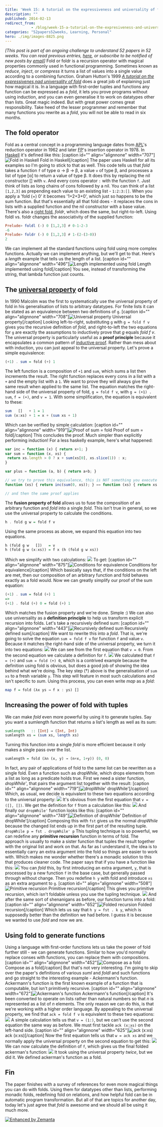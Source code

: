 ```yaml
---
title: 'Week 15: A tutorial on the expressiveness and universality of fold'
description: ""
published: 2014-02-13
redirect_from: 
            - /blog/week-15-a-tutorial-on-the-expresiveness-and-universality-of-fold/swizec/6514
categories: "52papers52weeks, Learning, Personal"
hero: ./img/images-8825.png
---
```


_\[This post is part of an ongoing challenge to understand 52 papers in 52 weeks. You can read previous entries, [here](http://swizec.com/blog/category/52-papers-in-52-weeks), or subscribe to be notified of new posts by [email](http://swiz.ec/52papers-list)]_ Fold or foldr is a recursion operator with magical properties commonly used in functional programming. Sometimes known as _reduce_, _inject_, or _compress_ it turns a list of values into a single value according to a combining function. Graham Hutton's 1999 [_A tutorial on the expressivenes nad universality of fold_](https://docs.google.com/viewer?url=http%3A%2F%2Fwww.cs.nott.ac.uk%2F%7Egmh%2Ffold.pdf) does a great job of explaining just how magical it is. In a language with first-order tuples and functions any function can be expressed as a _fold_, it lets you prove programs without using induction, and you can even generalise it to work on datatypes other than lists. Great magic indeed. But with great power comes great responsibility. Take heed of the lesser programmer and remember that many functions you rewrite as a _fold_, you will not be able to read in six months.

## The fold operator

Fold as a central concept in a programming language dates from [APL](http://en.wikipedia.org/wiki/APL_%28programming_language%29 "APL (programming language)")'s reduction operator in 1962 and later [FP](http://en.wikipedia.org/wiki/Functional_programming "Functional programming")'s insertion operator in 1978. In [Haskell](http://haskell.org "Haskell (programming language)") it's defined like this: \[caption id="" align="alignnone" width="707"]![Fold in Haskell](./img/images-8825.png "Fold in Haskell") Fold in Haskell\[/caption] The paper uses Haskell for all its examples so I'm going to stick to that as well. This code tells us that _fold_ takes a function `f` of type α → β → β, a value `v` of type β, and processes a list of type \[α] to return a value of type β. It does this by replacing the nil constructor \[] with `v`. And every cons operator `:` with the function `f`. Just think of lists as long chains of cons followed by a nil. You can think of a list `[1,2,3]` as prepending each value to an existing list - `1:2:3:[]`. When you apply a 'fold (+) 0' it becomes '1+2+3+0', which just so happens to be the sum function. But that's essentially all that fold does - it replaces the cons in lists with a supplied function and the nil constructor with a base value. There's also a [right fold](http://en.wikipedia.org/wiki/Fold_%28higher-order_function%29 "Fold (higher-order function)"), _foldr_, which does the same, but right-to-left. Using foldl vs. foldr changes the associativity of the supplied function:

```haskell
Prelude> foldl (-) 0 [1,2,3] # 0-1-2-3
-6
Prelude> foldr (-) 0 [1,2,3] # 1-(2-(3-0))
2
```

We can implement all the standard functions using fold using more complex functions. Actually we can implement anything, but we'll get to that. Here's a _length_ example that tells us the length of a list. \[caption id="" align="alignnone" width="496"]![Length implemented using fold](./img/images-8831.png "Length implemented using fold") Length implemented using fold\[/caption] You see, instead of transforming the string, that lambda function just counts.

## The [universal property](http://en.wikipedia.org/wiki/Universal_property "Universal property") of fold

In 1990 Malcolm was the first to systematically use the universal property of fold in his generalisation of lists to arbitrary datatypes. For finite lists it can be stated as an equivalence between two definitions of `g`. \[caption id="" align="alignnone" width="708"]![Universal property](./img/images-8867.png "Universal property") Universal property\[/caption] Looking left-to-right, substituting `g` with `g = fold f v` gives you the recursive definition of _fold_, and right-to-left the two equations for `g` are exactly the assumptions to inductively prove that _g_ equals _fold f v_. The universal property is particularly useful as a **proof principle** because it encapsulates a common pattern of [inductive proof](http://en.wikipedia.org/wiki/Mathematical_induction "Mathematical induction"). Rather than mess about with induction, you can just appeal to the universal property. Let's prove a simple equivalence:

```haskell
(+1) . sum = fold (+) 1
```

The left function is a composition of `+1` and `sum`, which sums a list then increments the result. The right function replaces every cons in a list with a `+` and the empty list with a `1`. We want to prove they will always give the same result when applied to the same list. The equation matches the right-hand side of the universal property of fold, `g = fold f v`, with `g = (+1) . sum`, `f = (+)`, and `v = 1`. With some simplification, the equation is equivalent to these:

```haskell
sum   []   + 1 = 1
sum (x:xs) + 1 = x + (sum xs + 1)
```

Which can be verified by simple calculation: \[caption id="" align="alignnone" width="919"]![Proof of sum = fold](./img/images-8945.png "Proof of sum = fold") Proof of sum = fold\[/caption] This concludes the proof. Much simpler than explicitly performing induction! For a less haskelly example, here's what happened:

```javascript
var inc = function (x) { return x+1; }
var sum = function (x, xs) {
 return xs.length > 0 ? x + sum(xs[0], xs.slice(1)) : x;
}

var plus = function (a, b) { return a+b; }

// we try to prove this equivalence, this is NOT something you execute :)
function (xs) { return inc(sum(0, xs)); } == function (xs) { return xs.reduce(plus, 1); }

// and then the same proof applies
```

The **fusion property of fold** allows us to fuse the composition of an arbitrary function and _fold_ into a single _fold_. This isn't true in general, so we use the universal property to calculate the conditions.

```haskell
h . fold g w = fold f v
```

Using the same process as above, we expand this equation into two equations.

```haskell
h (fold g w   [])   = v
h (fold g w (x:xs)) = f x (h (fold g w xs))
```

Which we simplify with two calculations: ![](./img/images-8947.png) To get: \[caption id="" align="alignnone" width="875"]![Conditions for equivalence](./img/images-8948.png "Conditions for equivalence") Conditions for equivalence\[/caption] Which basically says that, if the conditions on the left are met, then our composition of an arbitrary function and fold behaves exactly as a fold would. Now we can greatly simplify our proof of the sum equation:

```haskell
(+1) . sum = fold (+) 1 
=>
(+1) . fold (+) 0 = fold (+) 1
```

Which matches the fusion property and we're done. Simple :) We can also use universality as a **definition principle** to help us transform explicit recursion into folds. Let's take a recursively defined sum: \[caption id="" align="alignnone" width="443"]![Recursively defined sum](./img/images-8950.png "Recursively defined sum") Recursively defined sum\[/caption] We want to rewrite this into a _fold_. That is, we're going to solve the equation `sum = fold f v` for function `f` and value `v`. Because it matches the right-hand side of the universal property, we turn it into two equations: ![](./img/images-8951.png) We can see from the first equation that `v = 0`. From the second equation we calculate a definition for `f`. ![](./img/images-8952.png) We calculated that `f = (+)` and `sum = fold (+) 0`, which is a contrived example because the definition using fold is obvious, but does a good job of showing the idea behind what we're doing. The key step (†) above is the generalisation of `sum xs` to a fresh variable `y`. This step will feature in most such calculations and isn't specific to _sum_. Using this process, you can even write _map_ as a _fold_:

```haskell
map f = fold (λx ys → f x : ys) []
```

## Increasing the power of fold with tuples

We can make _fold_ even more powerful by using it to generate tuples. Say you want a sumlength function that returns a list's length as well as its sum:

```haskell
sumlength   :: [Int] → (Int, Int)
sumlength xs = (sum xs, length xs)
```

Turning this function into a single _fold_ is more efficient because it only makes a single pass over the list.

```haskell
sumlength = fold (λn (x, y) → (n+x, 1+y)) (0, 0)
```

In fact, any pair of applications of fold to the same list can be rewritten as a single fold. Even a function such as _dropWhile_, which drops elements from a list as long as a predicate holds true. First we need a sister function, _dropWhile'_, that pairs the argument list together with the result: \[caption id="" align="alignnone" width="719"]![dropWhile'](./img/images-8954.png "dropWhile'") dropWhile'\[/caption] Which, as usual, we decide is equivalent to these two equations according to the universal property: ![](./img/images-8955.png) It's obvious from the first equation that `v = ([], [])`. We get the definition for `f` from a calculation like this: ![](./img/images-8956.png) And finally our `dropWhile'` function looks like this: \[caption id="" align="alignnone" width="749"]![Definition of dropWhile'](./img/images-8958.png "Definition of dropWhile'") Definition of dropWhile'\[/caption] Composing this with `fst` gives us the normal _dropWhile_ because the changed list ends up in the first part of the resulting tuple. `dropWhile p = fst . dropWhile' p` This tupling technique is so powerful, we can redefine any **primitive recursion** function in terms of fold. The approach is usually to make a sister function that tuples the result together with the original list and work on that. As far as I understand it, the idea is to essentially carry an extra argument into the fold so things are easier to work with. Which makes me wonder whether there's a monadic solution to this that produces cleaner code. The paper says that if you have a function like this: ![](./img/images-8959.png) You can _fold_ this, by first introducing an extra argument, `y`, that is processed by a new function `f` in the base case, but generally passed through without change. Then you redefine `h y` with fold and introduce `xs` as an extra argument to `g`. \[caption id="" align="alignnone" width="508"]![Primitive recursion](./img/images-8960.png "Primitive recursion") Primitive recursion\[/caption] This gives you primitive recursion, which isn't foldable unless you use the tupling technique. ![](./img/images-8961.png) And after the same sort of shenanigans as before, our function turns into a fold: \[caption id="" align="alignnone" width="652"]![Folded recursion](./img/images-8962.png "Folded recursion") Folded recursion\[/caption] Which lets us say that `h y = fst . k y`, which is supposedly better than the definition we had before. I guess it is because we wanted to use _fold_ and now we are.

## Using fold to generate functions

Using a language with first-order functions lets us take the power of fold further still - we can generate functions. Similar to how you'd normally replace conses with functions, you can replace them with compositions. \[caption id="" align="alignnone" width="452"]![Compose as a fold](./img/images-8963.png "Compose as a fold") Compose as a fold\[/caption] But that's not very interesting. I'm going to skip over the paper's definitions of various _suml_ and _foldl_ and such functions and go straight to the interesting example - Ackermann's function. Ackermann's function is the first known example of a function that is computable, but isn't primitively recursive. \[caption id="" align="alignnone" width="672"]![Ackermann's function](./img/images-8964.png "Ackermann's function") Ackermann's function\[/caption] It's been converted to operate on lists rather than natural numbers so that _n_ is represented as a list of _n_ elements. The only reason we can do this, is that we're working with a higher order language. By appealing to the universal property, we find that `ack = fold f v` is equivalent to these two equations: ![](./img/images-8966.png) A simple calculation tells us that `v = (1:)`, but we can't use the second equation the same way as before. We must first tackle `ack (x:xs)` on the left-hand side. \[caption id="" align="alignnone" width="625"]![ack (x:xs)](./img/images-8967.png "ack (x:xs)") ack (x:xs)\[/caption] Now the first equation tells us that `w = ack xs` and we normally apply the universal property on the second equation to get this: ![](./img/images-8968.png) We can now calculate the definition of `f`, which gives us the final folded ackerman's function: ![](./img/images-8969.png) It took using the universal property _twice_, but we did it. We defined ackerman's function as a fold.

## Fin

The paper finishes with a survey of references for even more magical things you can do with folds. Using them for datatypes other than lists, performing monadic folds, redefining fold on relations, and how helpful fold can be in automatic program transformation. But all of that are topics for another day, today let's just agree that _fold_ is awesome and we should all be using it much more.

[![Enhanced by Zemanta](http://img.zemanta.com/zemified_e.png?x-id=cf076e67-d2c7-42cf-90b4-36d260742cba)](http://www.zemanta.com/?px "Enhanced by Zemanta")
